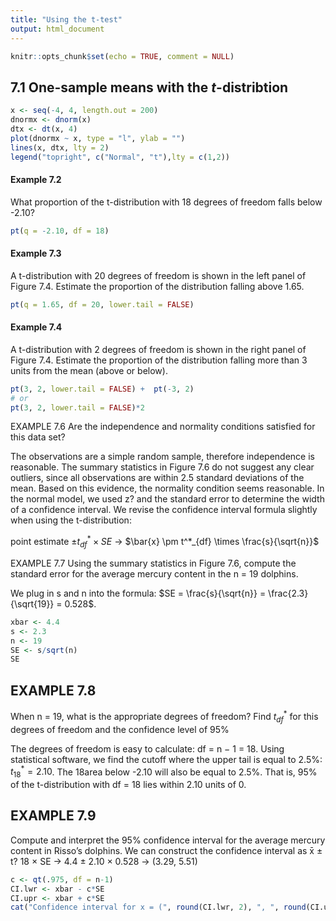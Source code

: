 ```yaml
---
title: "Using the t-test"
output: html_document
---
```


```r
knitr::opts_chunk$set(echo = TRUE, comment = NULL)
```

## 7.1 One-sample  means with the *t*-distribtion


```r
x <- seq(-4, 4, length.out = 200)
dnormx <- dnorm(x)
dtx <- dt(x, 4)
plot(dnormx ~ x, type = "l", ylab = "")
lines(x, dtx, lty = 2)
legend("topright", c("Normal", "t"),lty = c(1,2))
```

#### Example 7.2

What proportion of the t-distribution with 18 degrees of freedom falls below -2.10?

```r
pt(q = -2.10, df = 18)
```


#### Example 7.3

A t-distribution with 20 degrees of freedom is shown in the left panel of Figure 7.4. Estimate the proportion of the distribution falling above 1.65.

```r
pt(q = 1.65, df = 20, lower.tail = FALSE)
```

#### Example 7.4

A t-distribution with 2 degrees of freedom is shown in the right panel of Figure 7.4. Estimate the proportion of the distribution falling more than 3 units from the mean (above or below).

```r
pt(3, 2, lower.tail = FALSE) +  pt(-3, 2)
# or
pt(3, 2, lower.tail = FALSE)*2
```

EXAMPLE 7.6
Are the independence and normality conditions satisfied for this data set?



The observations are a simple random sample, therefore independence is reasonable. The summary
statistics in Figure 7.6 do not suggest any clear outliers, since all observations are within 2.5 standard
deviations of the mean. Based on this evidence, the normality condition seems reasonable.
In the normal model, we used z? and the standard error to determine the width of a confidence
interval. We revise the confidence interval formula slightly when using the t-distribution:


point estimate $\pm t^*_{df} \times  SE$ →  $\bar{x} \pm t^*_{df} \times \frac{s}{\sqrt{n}}$

EXAMPLE 7.7
Using the summary statistics in Figure 7.6, compute the standard error for the average mercury
content in the n = 19 dolphins.

We plug in s and n into the formula: $SE = \frac{s}{\sqrt{n}} = \frac{2.3}{\sqrt{19}} = 0.528$.

```r
xbar <- 4.4
s <- 2.3
n <- 19
SE <- s/sqrt(n)
SE
```

## EXAMPLE 7.8

When n = 19, what is the appropriate degrees of freedom? Find $t^*_{df}$ for this degrees of freedom and
the confidence level of 95%

The degrees of freedom is easy to calculate: df = n − 1 = 18.
Using statistical software, we find the cutoff where the upper tail is equal to 2.5%: $t^*_{18} = 2.10$. The
18area below -2.10 will also be equal to 2.5%. That is, 95% of the t-distribution with df = 18 lies
within 2.10 units of 0.

## EXAMPLE 7.9

Compute and interpret the 95% confidence interval for the average mercury content in Risso’s
dolphins.
We can construct the confidence interval as
x̄ ± t? 18 × SE
 →
 4.4 ± 2.10 × 0.528
 →
 (3.29, 5.51)

```r
c <- qt(.975, df = n-1)
CI.lwr <- xbar - c*SE
CI.upr <- xbar + c*SE
cat("Confidence interval for x = (", round(CI.lwr, 2), ", ", round(CI.upr,2), ")", sep = "")
```


 